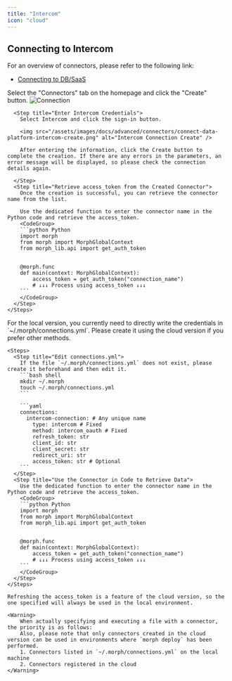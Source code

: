 ```yaml
---
title: "Intercom"
icon: "cloud"
---
```


## Connecting to Intercom

For an overview of connectors, please refer to the following link:

- [Connecting to DB/SaaS](/docs/en/develop/guides/integration)

<Tabs>
  <Tab title="Cloud Version">
    <Steps>
      <Step title="Create a Connector">
        Select the "Connectors" tab on the homepage and click the "Create" button.
        <img src="/assets/images/docs/advanced/connectors/connect-data-platform-connection.png" alt="Connection" />
      </Step>

      <Step title="Enter Intercom Credentials">        
        Select Intercom and click the sign-in button.

        <img src="/assets/images/docs/advanced/connectors/connect-data-platform-intercom-create.png" alt="Intercom Connection Create" />

        After entering the information, click the Create button to complete the creation. If there are any errors in the parameters, an error message will be displayed, so please check the connection details again.

      </Step>
      <Step title="Retrieve access_token from the Created Connector">
        Once the creation is successful, you can retrieve the connector name from the list.

        Use the dedicated function to enter the connector name in the Python code and retrieve the access_token.
        <CodeGroup>
        ```python Python
        import morph
        from morph import MorphGlobalContext
        from morph_lib.api import get_auth_token


        @morph.func
        def main(context: MorphGlobalContext):
            access_token = get_auth_token("connection_name")
            # ↓↓↓ Process using access_token ↓↓↓
        ```
        </CodeGroup>
      </Step>
    </Steps>

  </Tab>
  <Tab title="Local Version">
    <Info>For the local version, you currently need to directly write the credentials in `~/.morph/connections.yml`. Please create it using the cloud version if you prefer other methods.</Info>

    <Steps>
      <Step title="Edit connections.yml">
        If the file `~/.morph/connections.yml` does not exist, please create it beforehand and then edit it.
        ```bash shell
        mkdir ~/.morph
        touch ~/.morph/connections.yml
        ```

        ```yaml
        connections:
          intercom-connection: # Any unique name
            type: intercom # Fixed
            method: intercom_oauth # Fixed
            refresh_token: str
            client_id: str
            client_secret: str
            redirect_uri: str
            access_token: str # Optional
        ```
      </Step>
      <Step title="Use the Connector in Code to Retrieve Data">
        Use the dedicated function to enter the connector name in the Python code and retrieve the access_token.
        <CodeGroup>
        ```python Python
        import morph
        from morph import MorphGlobalContext
        from morph_lib.api import get_auth_token


        @morph.func
        def main(context: MorphGlobalContext):
            access_token = get_auth_token("connection_name")
            # ↓↓↓ Process using access_token ↓↓↓
        ```
        </CodeGroup>
      </Step>
    </Steps>

    Refreshing the access_token is a feature of the cloud version, so the one specified will always be used in the local environment.

    <Warning>
        When actually specifying and executing a file with a connector, the priority is as follows:
        Also, please note that only connectors created in the cloud version can be used in environments where `morph deploy` has been performed.
        1. Connectors listed in `~/.morph/connections.yml` on the local machine
        2. Connectors registered in the cloud
    </Warning>    

  </Tab>  
</Tabs>

